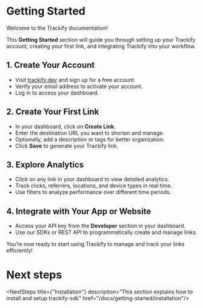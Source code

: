 
# Getting Started

<Spacer />

Welcome to the Trackify documentation!

<Spacer />

This **Getting Started** section will guide you through setting up your Trackify account, creating your first link, and integrating Trackify into your workflow.

<Spacer />

## 1. Create Your Account

<Spacer />

- Visit [trackify.dev](https://trackify.dev) and sign up for a free account.
- Verify your email address to activate your account.
- Log in to access your dashboard.

<Spacer />

## 2. Create Your First Link

<Spacer />

- In your dashboard, click on **Create Link**.
- Enter the destination URL you want to shorten and manage.
- Optionally, add a description or tags for better organization.
- Click **Save** to generate your Trackify link.

<Spacer />

## 3. Explore Analytics

<Spacer />

- Click on any link in your dashboard to view detailed analytics.
- Track clicks, referrers, locations, and device types in real time.
- Use filters to analyze performance over different time periods.

<Spacer />

## 4. Integrate with Your App or Website

<Spacer />

- Access your API key from the **Developer** section in your dashboard.
- Use our SDKs or REST API to programmatically create and manage links.

<Spacer />

You’re now ready to start using Trackify to manage and track your links efficiently!
<Spacer />

# Next steps
<Spacer />

<NextSteps title={"Installation"} description="This section explains how to install and setup trackify-sdk" href="/docs/getting-started/installation"/>


